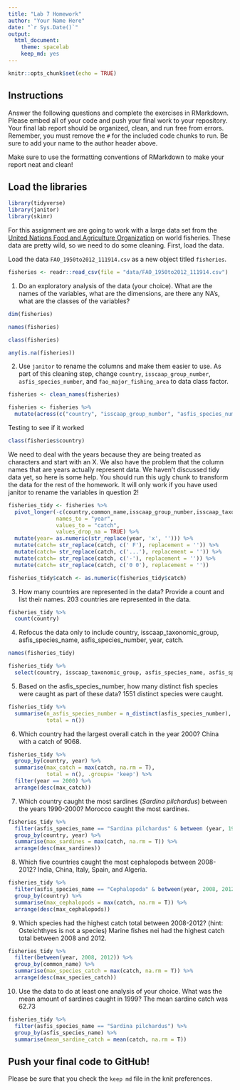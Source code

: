 ```yaml
---
title: "Lab 7 Homework"
author: "Your Name Here"
date: "`r Sys.Date()`"
output:
  html_document: 
    theme: spacelab
    keep_md: yes
---
```


```r
knitr::opts_chunk$set(echo = TRUE)
```

## Instructions
Answer the following questions and complete the exercises in RMarkdown. Please embed all of your code and push your final work to your repository. Your final lab report should be organized, clean, and run free from errors. Remember, you must remove the `#` for the included code chunks to run. Be sure to add your name to the author header above.  

Make sure to use the formatting conventions of RMarkdown to make your report neat and clean!  

## Load the libraries
```r
library(tidyverse)
library(janitor)
library(skimr)
```

For this assignment we are going to work with a large data set from the [United Nations Food and Agriculture Organization](http://www.fao.org/about/en/) on world fisheries. These data are pretty wild, so we need to do some cleaning. First, load the data.  

Load the data `FAO_1950to2012_111914.csv` as a new object titled `fisheries`.
```r
fisheries <- readr::read_csv(file = "data/FAO_1950to2012_111914.csv")
```

1. Do an exploratory analysis of the data (your choice). What are the names of the variables, what are the dimensions, are there any NA's, what are the classes of the variables?  
```r
dim(fisheries)
```
```r
names(fisheries)
```
```r
class(fisheries)
```
```r
any(is.na(fisheries))
```

2. Use `janitor` to rename the columns and make them easier to use. As part of this cleaning step, change `country`, `isscaap_group_number`, `asfis_species_number`, and `fao_major_fishing_area` to data class factor. 
```r
fisheries <- clean_names(fisheries)
```

```r
fisheries <- fisheries %>% 
  mutate(across(c("country", "isscaap_group_number", "asfis_species_number", "fao_major_fishing_area"), factor))
```

Testing to see if it worked
```r
class(fisheries$country)
```

We need to deal with the years because they are being treated as characters and start with an X. We also have the problem that the column names that are years actually represent data. We haven't discussed tidy data yet, so here is some help. You should run this ugly chunk to transform the data for the rest of the homework. It will only work if you have used janitor to rename the variables in question 2!  
```r
fisheries_tidy <- fisheries %>% 
  pivot_longer(-c(country,common_name,isscaap_group_number,isscaap_taxonomic_group,asfis_species_number,asfis_species_name,fao_major_fishing_area,measure),
               names_to = "year",
               values_to = "catch",
               values_drop_na = TRUE) %>% 
  mutate(year= as.numeric(str_replace(year, 'x', ''))) %>% 
  mutate(catch= str_replace(catch, c(' F'), replacement = '')) %>% 
  mutate(catch= str_replace(catch, c('...'), replacement = '')) %>% 
  mutate(catch= str_replace(catch, c('-'), replacement = '')) %>% 
  mutate(catch= str_replace(catch, c('0 0'), replacement = ''))

fisheries_tidy$catch <- as.numeric(fisheries_tidy$catch)
```

3. How many countries are represented in the data? Provide a count and list their names.
203 countries are represented in the data. 
```r
fisheries_tidy %>% 
  count(country)
```

4. Refocus the data only to include country, isscaap_taxonomic_group, asfis_species_name, asfis_species_number, year, catch.
```r
names(fisheries_tidy)
```

```r
fisheries_tidy %>% 
  select(country, isscaap_taxonomic_group, asfis_species_name, asfis_species_number, year, catch)
```

5. Based on the asfis_species_number, how many distinct fish species were caught as part of these data?
1551 distinct species were caught. 
```r
fisheries_tidy %>% 
  summarise(n_asfis_species_number = n_distinct(asfis_species_number),
            total = n())
```

6. Which country had the largest overall catch in the year 2000?
China with a catch of 9068. 
```r
fisheries_tidy %>% 
  group_by(country, year) %>%
  summarise(max_catch = max(catch, na.rm = T),
            total = n(), .groups= 'keep') %>%
  filter(year == 2000) %>% 
  arrange(desc(max_catch))
```

7. Which country caught the most sardines (_Sardina pilchardus_) between the years 1990-2000?
Morocco caught the most sardines. 
```r
fisheries_tidy %>%
  filter(asfis_species_name == "Sardina pilchardus" & between (year, 1990, 2000)) %>% 
  group_by(country, year) %>%
  summarise(max_sardines = max(catch, na.rm = T)) %>% 
  arrange(desc(max_sardines))
```

8. Which five countries caught the most cephalopods between 2008-2012?
India, China, Italy, Spain, and Algeria. 
```r
fisheries_tidy %>%
  filter(asfis_species_name == "Cephalopoda" & between(year, 2008, 2012)) %>% 
  group_by(country) %>% 
  summarise(max_cephalopods = max(catch, na.rm = T)) %>% 
  arrange(desc(max_cephalopods))
```

9. Which species had the highest catch total between 2008-2012? (hint: Osteichthyes is not a species)
Marine fishes nei had the highest catch total between 2008 and 2012.
```r
fisheries_tidy %>%
  filter(between(year, 2008, 2012)) %>% 
  group_by(common_name) %>% 
  summarise(max_species_catch = max(catch, na.rm = T)) %>% 
  arrange(desc(max_species_catch))
```

10. Use the data to do at least one analysis of your choice.
What was the mean amount of sardines caught in 1999? The mean sardine catch was 62.73
```r
fisheries_tidy %>% 
  filter(asfis_species_name == "Sardina pilchardus") %>% 
  group_by(asfis_species_name) %>% 
  summarise(mean_sardine_catch = mean(catch, na.rm = T))
```


## Push your final code to GitHub!
Please be sure that you check the `keep md` file in the knit preferences.   